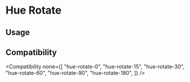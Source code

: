 
# Hue Rotate

## Usage

<Usage />

## Compatibility

<Compatibility
  none={[
    "hue-rotate-0",
    "hue-rotate-15",
    "hue-rotate-30",
    "hue-rotate-60",
    "hue-rotate-90",
    "hue-rotate-180",
  ]}
/>
